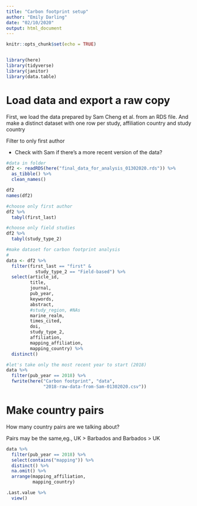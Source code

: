 ```yaml
---
title: "Carbon footprint setup"
author: "Emily Darling"
date: "02/10/2020"
output: html_document
---
```



```r
knitr::opts_chunk$set(echo = TRUE)


library(here)
library(tidyverse)
library(janitor)
library(data.table)

```

# Load data and export a raw copy

First, we load the data prepared by Sam Cheng et al. from an RDS file. And make a distinct dataset with one row per study, affiliation country and study country

Filter to only first author

* Check with Sam if there's a more recent version of the data? 

```r

#data in folder
df2 <- readRDS(here("final_data_for_analysis_01302020.rds")) %>% 
  as_tibble() %>% 
  clean_names()

df2
names(df2)

#choose only first author
df2 %>% 
  tabyl(first_last)

#choose only field studies
df2 %>% 
  tabyl(study_type_2)

#make dataset for carbon footprint analysis
#
data <- df2 %>% 
  filter(first_last == "first" & 
           study_type_2 == "Field-based") %>% 
  select(article_id, 
         title, 
         journal, 
         pub_year, 
         keywords, 
         abstract,
         #study_region, #NAs
         marine_realm, 
         times_cited, 
         doi, 
         study_type_2, 
         affiliation, 
         mapping_affiliation, 
         mapping_country) %>% 
  distinct()

#let's take only the most recent year to start (2018)
data %>% 
  filter(pub_year == 2018) %>% 
  fwrite(here("Carbon footprint", "data", 
              "2018-raw-data-from-Sam-01302020.csv"))

```

# Make country pairs 

How many country pairs are we talking about?

Pairs may be the same,eg., UK > Barbados and Barbados > UK

```r
data %>% 
  filter(pub_year == 2018) %>% 
  select(contains("mapping")) %>% 
  distinct() %>% 
  na.omit() %>% 
  arrange(mapping_affiliation, 
          mapping_country)

.Last.value %>% 
  view()
  
  
```



